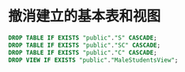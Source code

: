 # 撤消建立的基本表和视图

```sql copy
DROP TABLE IF EXISTS "public"."S" CASCADE;
DROP TABLE IF EXISTS "public"."SC" CASCADE;
DROP TABLE IF EXISTS "public"."C" CASCADE;
DROP VIEW IF EXISTS "public"."MaleStudentsView";
```